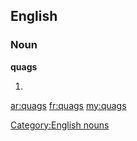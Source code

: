 ==English==
===Noun===
'''quags'''
#{{plural of|quag}}
[[Category:English nouns]]

[[ar:quags]]
[[fr:quags]]
[[my:quags]]